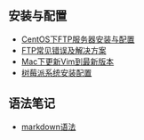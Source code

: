 
== 安装与配置 ==
* [[CentOS下FTP服务器安装与配置]]
* [[FTP常见错误及解决方案]]
* [[Mac下更新Vim到最新版本]]
* [[树莓派系统安装配置]]

== 语法笔记 ==
* [[markdown语法]]
